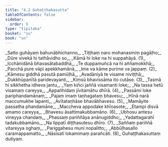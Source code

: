 ```yaml
---
title: "4.2 Guhaṭṭhakasutta"
tableOfContents: false
sidebar:
  order: 9
type: "tipitaka"
basket: "su"
book: "sn"
---
```



<DynamicBreadcrumb />

<Division number="779" book="sn" bookNo="18" page="399">

<Paragraph number="941" type="verses" book="sn">
_Satto guhāyaṃ bahunābhichanno,_  
_Tiṭṭhaṃ naro mohanasmiṃ pagāḷho;_  
_Dūre vivekā hi tathāvidho so,_  
_Kāmā hi loke na hi suppahāyā. (1)_  

</Paragraph>

</Division>
<Division number="780" book="sn" bookNo="18" page="400">

<Paragraph number="942" type="verses" book="sn">
_Icchānidānā bhavasātabaddhā,_  
_Te duppamuñcā na hi aññamokkhā;_  
_Pacchā pure vāpi apekkhamānā,_  
_Ime va kāme purime va jappaṃ. (2)_  

</Paragraph>

</Division>
<Division number="781" book="sn" bookNo="18" page="400">

<Paragraph number="943" type="verses" book="sn">
_Kāmesu giddhā pasutā pamūḷhā,_  
_Avadāniyā te visame niviṭṭhā;_  
_Dukkhūpanītā paridevayanti,_  
_Kiṃsū bhavissāma ito cutāse. (3)_  

</Paragraph>

</Division>
<Division number="782" book="sn" bookNo="18" page="400">

<Paragraph number="944" type="verses" book="sn">
_Tasmā hi sikkhetha idheva jantu,_  
_Yaṃ kiñci jaññā visamanti loke;_  
_Na tassa hetū visamaṃ careyya,_  
_Appañhidaṃ jīvitamāhu dhīrā. (4)_  

</Paragraph>

</Division>
<Division number="783" book="sn" bookNo="18" page="400">

<Paragraph number="945" type="verses" book="sn">
_Passāmi loke pariphandamānaṃ,_  
_Pajaṃ imaṃ taṇhagataṃ bhavesu;_  
_Hīnā narā maccumukhe lapanti,_  
_Avītataṇhāse bhavābhavesu. (5)_  

</Paragraph>

</Division>
<Division number="784" book="sn" bookNo="18" page="400">

<Paragraph number="946" type="verses" book="sn">
_Mamāyite passatha phandamāne,_  
_Maccheva appodake khīṇasote;_  
_Etampi disvā amamo careyya,_  
_Bhavesu āsattimakubbamāno. (6)_  

</Paragraph>

</Division>
<Division number="785" book="sn" bookNo="18" page="400">

<Paragraph number="947" type="verses" book="sn">
_Ubhosu antesu vineyya chandaṃ,_  
_Phassaṃ pariññāya anānugiddho;_  
_Yadattagarahī tadakubbamāno,_  
_Na lippatī diṭṭhasutesu dhīro. (7)_  

</Paragraph>

</Division>
<Division number="786" book="sn" bookNo="18" page="400">

<Paragraph number="948" type="verses" book="sn">
_Saññaṃ pariññā vitareyya oghaṃ,_  
_Pariggahesu muni nopalitto;_  
_Abbūḷhasallo caramappamatto,_  
_Nāsīsatī lokamimaṃ parañcāti. (8)_  


</Paragraph>
</Division>

<Paragraph number="949" type="center" book="sn">
Guhaṭṭhakasuttaṃ dutiyaṃ.
</Paragraph>